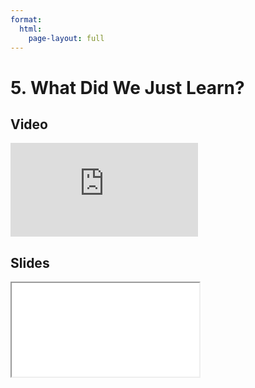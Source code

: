 ```yaml
---
format:
  html:
    page-layout: full
---
```


# 5. What Did We Just Learn?

::: {.panel-tabset .nav-pills}

## Video

<iframe
    class="video"
    src="https://www.youtube.com/embed/9QMzJ-pnRrU?start=0&end=29&rel=0" 
    title="Module 8 Video - What Did We Just Learn?"
    frameborder="0"
    allow="accelerometer; autoplay; clipboard-write; encrypted-media; gyroscope; picture-in-picture"
    allowfullscreen
></iframe>

## Slides

<iframe
    class="slide-deck"
    src="slides/module8_09.html"
></iframe>

:::
